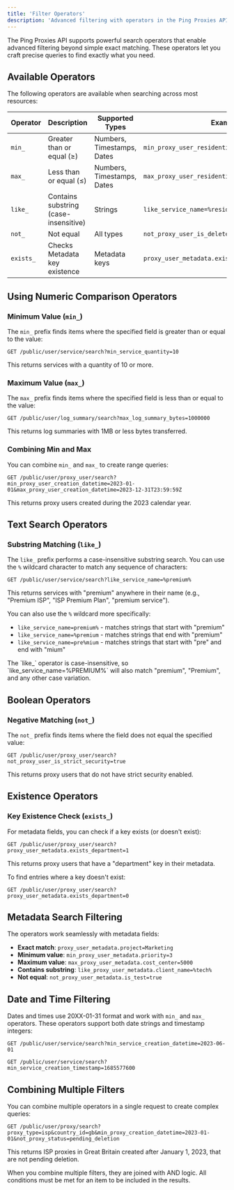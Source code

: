 ```yaml
---
title: 'Filter Operators'
description: 'Advanced filtering with operators in the Ping Proxies API'
---
```


The Ping Proxies API supports powerful search operators that enable advanced filtering beyond simple exact matching. These operators let you craft precise queries to find exactly what you need.

## Available Operators

The following operators are available when searching across most resources:

| Operator | Description | Supported Types | Example |
|----------|-------------|-----------------|---------|
| `min_` | Greater than or equal (≥) | Numbers, Timestamps, Dates | `min_proxy_user_residential_bytes_limit=1000000` |
| `max_` | Less than or equal (≤) | Numbers, Timestamps, Dates | `max_proxy_user_residential_bytes_used=500000` |
| `like_` | Contains substring (case-insensitive) | Strings | `like_service_name=%residential$` |
| `not_` | Not equal | All types | `not_proxy_user_is_deleted=true` |
| `exists_` | Checks Metadata key existence | Metadata keys | `proxy_user_metadata.exists_client_id=1` |

## Using Numeric Comparison Operators

### Minimum Value (`min_`)

The `min_` prefix finds items where the specified field is greater than or equal to the value:

```
GET /public/user/service/search?min_service_quantity=10
```

This returns services with a quantity of 10 or more.

### Maximum Value (`max_`)

The `max_` prefix finds items where the specified field is less than or equal to the value:

```
GET /public/user/log_summary/search?max_log_summary_bytes=1000000
```

This returns log summaries with 1MB or less bytes transferred.

### Combining Min and Max

You can combine `min_` and `max_` to create range queries:

```
GET /public/user/proxy_user/search?min_proxy_user_creation_datetime=2023-01-01&max_proxy_user_creation_datetime=2023-12-31T23:59:59Z
```

This returns proxy users created during the 2023 calendar year.

## Text Search Operators

### Substring Matching (`like_`)

The `like_` prefix performs a case-insensitive substring search. You can use the `%` wildcard character to match any sequence of characters:

```
GET /public/user/service/search?like_service_name=%premium%
```

This returns services with "premium" anywhere in their name (e.g., "Premium ISP", "ISP Premium Plan", "premium service").

You can also use the `%` wildcard more specifically:
- `like_service_name=premium%` - matches strings that start with "premium"
- `like_service_name=%premium` - matches strings that end with "premium"
- `like_service_name=pre%mium` - matches strings that start with "pre" and end with "mium"

<Note>
The `like_` operator is case-insensitive, so `like_service_name=%PREMIUM%` will also match "premium", "Premium", and any other case variation.
</Note>

## Boolean Operators

### Negative Matching (`not_`)

The `not_` prefix finds items where the field does not equal the specified value:

```
GET /public/user/proxy_user/search?not_proxy_user_is_strict_security=true
```

This returns proxy users that do not have strict security enabled.

## Existence Operators

### Key Existence Check (`exists_`)

For metadata fields, you can check if a key exists (or doesn't exist):

```
GET /public/user/proxy_user/search?proxy_user_metadata.exists_department=1
```

This returns proxy users that have a "department" key in their metadata.

To find entries where a key doesn't exist:

```
GET /public/user/proxy_user/search?proxy_user_metadata.exists_department=0
```

## Metadata Search Filtering

The operators work seamlessly with metadata fields:

- **Exact match**: `proxy_user_metadata.project=Marketing`
- **Minimum value**: `min_proxy_user_metadata.priority=3`
- **Maximum value**: `max_proxy_user_metadata.cost_center=5000`
- **Contains substring**: `like_proxy_user_metadata.client_name=%tech%`
- **Not equal**: `not_proxy_user_metadata.is_test=true`

## Date and Time Filtering

Dates and times use 20XX-01-31 format and work with `min_` and `max_` operators. These operators support both date strings and timestamp integers:

```
GET /public/user/service/search?min_service_creation_datetime=2023-06-01
```

```
GET /public/user/service/search?min_service_creation_timestamp=1685577600
```

## Combining Multiple Filters

You can combine multiple operators in a single request to create complex queries:

```
GET /public/user/proxy/search?proxy_type=isp&country_id=gb&min_proxy_creation_datetime=2023-01-01&not_proxy_status=pending_deletion
```

This returns ISP proxies in Great Britain created after January 1, 2023, that are not pending deletion.

<Note>
When you combine multiple filters, they are joined with AND logic. All conditions must be met for an item to be included in the results.
</Note>